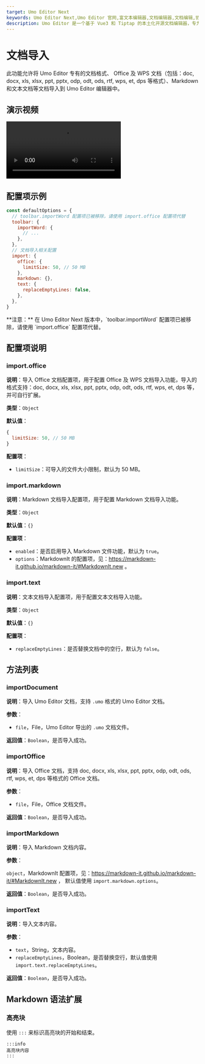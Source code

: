 ```yaml
---
target: Umo Editor Next
keywords: Umo Editor Next,Umo Editor 官网,富文本编辑器,文档编辑器,文档编辑,协同办公
description: Umo Editor 是一个基于 Vue3 和 Tiptap 的本土化开源文档编辑器，专为国人用户设计。它提供了强大的文档编辑能力和 AI 创作功能，支持分页模式、Markdown 语法、富文本编辑、多种格式的节点插入、页面样式设置、文档导出与打印等功能。此外，Umo Editor 还支持自定义扩展、多语言设置和暗色主题。
---
```



# 文档导入

此功能允许将 Umo Editor 专有的文档格式、 Office 及 WPS 文档（包括：doc, docx, xls, xlsx, ppt, pptx, odp, odt, ods, rtf, wps, et, dps 等格式）、Markdown 和文本文档等文档导入到 Umo Editor 编辑器中。

## 演示视频

<video src="https://s1.umodoc.com/videos/import.mp4" controls="true"></video>

## 配置项示例

```js {2-7}
const defaultOptions = {
  // toolbar.importWord 配置项已被移除，请使用 import.office 配置项代替
  toolbar: {
    importWord: { 
      // ...
    },
  },
  // 文档导入相关配置
  import: {
    office: {
      limitSize: 50, // 50 MB
    },
    markdown: {},
    text: {
      replaceEmptyLines: false,
    },
  },
}
```
<Callout type="error" emoji="❗">
**注意：** 在 Umo Editor Next 版本中，`toolbar.importWord` 配置项已被移除，请使用 `import.office` 配置项代替。
</Callout>

## 配置项说明

### import.office

**说明**：导入 Office 文档配置项，用于配置 Office 及 WPS 文档导入功能，导入的格式支持：doc, docx, xls, xlsx, ppt, pptx, odp, odt, ods, rtf, wps, et, dps 等，并可自行扩展。

**类型**：`Object`

**默认值**：

```js
{
  limitSize: 50, // 50 MB
}
```

**配置项**：

- `limitSize`：可导入的文件大小限制，默认为 50 MB。

### import.markdown

**说明**：Markdown 文档导入配置项，用于配置 Markdown 文档导入功能。

**类型**：`Object`

**默认值**：`{}`

**配置项**：

- `enabled`：是否启用导入 Markdown 文件功能，默认为 `true`。
- `options`：MarkdownIt 的配置项，见：https://markdown-it.github.io/markdown-it/#MarkdownIt.new 。

### import.text

**说明**：文本文档导入配置项，用于配置文本文档导入功能。

**类型**：`Object`

**默认值**：`{}`

**配置项**：

- `replaceEmptyLines`：是否替换文档中的空行，默认为 `false`。

## 方法列表

### importDocument

**说明**：导入 Umo Editor 文档，支持 `.umo` 格式的 Umo Editor 文档。

**参数**：

- `file`，File，Umo Editor 导出的 `.umo` 文档文件。

**返回值**：`Boolean`，是否导入成功。

### importOffice

**说明**：导入 Office 文档，支持 doc, docx, xls, xlsx, ppt, pptx, odp, odt, ods, rtf, wps, et, dps 等格式的 Office 文档。

**参数**：

- `file`，File，Office 文档文件。

**返回值**：`Boolean`，是否导入成功。

### importMarkdown

**说明**：导入 Markdown 文档内容。

**参数**：

`object`，MarkdownIt 配置项，见：https://markdown-it.github.io/markdown-it/#MarkdownIt.new ， 默认值使用 `import.markdown.options`。

**返回值**：`Boolean`，是否导入成功。

### importText

**说明**：导入文本内容。

**参数**：

- `text`，String，文本内容。
- `replaceEmptyLines`，Boolean，是否替换空行，默认值使用 `import.text.replaceEmptyLines`。

**返回值**：`Boolean`，是否导入成功。

## Markdown 语法扩展

### 高亮块

使用 `:::` 来标识高亮块的开始和结束。

```
:::info
高亮块内容
:::
```